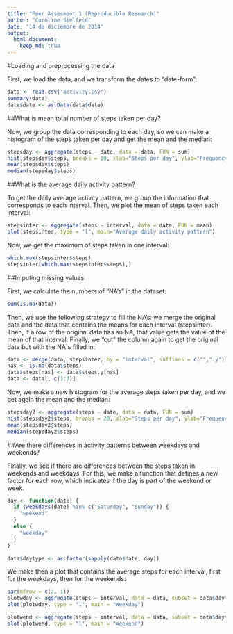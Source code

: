 ```yaml
---
title: "Peer Assesment 1 (Reproducible Research)"
author: "Caroline Sielfeld"
date: "14 de diciembre de 2014"
output: 
  html_document:
    keep_md: true
---
```



#Loading and preprocessing the data

First, we load the data, and we transform the dates to "date-form":
```r
data <- read.csv("activity.csv")
summary(data)
data$date <- as.Date(data$date)

```

##What is mean total number of steps taken per day?

Now, we group the data corresponding to each day, so we can make a histogram of the steps taken per day and get the mean and the median:

```r
stepsday <- aggregate(steps ~ date, data = data, FUN = sum)
hist(stepsday$steps, breaks = 20, xlab="Steps per day", ylab="Frequency", main="Histogram of steps per day")
mean(stepsday$steps)
median(stepsday$steps)
```

##What is the average daily activity pattern?

To get the daily average activity pattern, we group the information that corresponds to each interval. Then, we plot the mean of steps taken each interval:

```r
stepsinter <- aggregate(steps ~ interval, data = data, FUN = mean)
plot(stepsinter, type = "l", main="Average daily activity pattern")
```

Now, we get the maximum of steps taken in one interval:

```r
which.max(stepsinter$steps)
stepsinter[which.max(stepsinter$steps),]
```

##Imputing missing values

First, we calculate the numbers of "NA's" in the dataset:

```r
sum(is.na(data))
```

Then, we use the following strategy to fill the NA's: we merge the original data and the data that contains the means for each interval (stepsinter). Then, if a row of the original data has an NA, that value gets the value of the mean of that interval. Finally, we "cut" the column again to get the original data but with the NA`s filled in:

```r
data <- merge(data, stepsinter, by = "interval", suffixes = c("",".y"))
nas <- is.na(data$steps)
data$steps[nas] <- data$steps.y[nas]
data <- data[, c(1:3)]
```

Now, we make a new histogram for the average steps taken per day, and we get again the mean and the median:

```r
stepsday2 <- aggregate(steps ~ date, data = data, FUN = sum)
hist(stepsday2$steps, breaks = 20, xlab="Steps per day", ylab="Frequency", main="Histogram of steps per day")
mean(stepsday2$steps)
median(stepsday2$steps)
```

##Are there differences in activity patterns between weekdays and weekends?

Finally, we see if there are differences between the steps taken in weekends and weekdays. For this, we make a function that defines a new factor for each row, which indicates if the day is part of the weekend or week. 
```r
day <- function(date) {
  if (weekdays(date) %in% c("Saturday", "Sunday")) {
    "weekend"
  } 
  else {
    "weekday"
  }
}

data$daytype <- as.factor(sapply(data$date, day))

```

We make then a plot that contains the average steps for each interval, first for the weekdays, then for the weekends:

```r

par(mfrow = c(2, 1))
plotwday <- aggregate(steps ~ interval, data = data, subset = data$daytype =="weekday" , FUN = mean)
plot(plotwday, type = "l", main = "Weekday")

plotwend <- aggregate(steps ~ interval, data = data, subset = data$daytype =="weekend" , FUN = mean)
plot(plotwend, type = "l", main = "Weekend")

```

